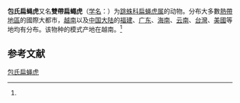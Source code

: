 {{noteTA|G1=LS}}
{{Speciesbox
| name = 包氏扁蝇虎
| image = Menemerus.bivittatus.male.-.tanikawa.jpg
| image_width = 250px
| image_caption = 雄性 ''Menemerus bivittatus''
| image2 = Menemerus bivittatus 27138620.jpg
| image2_width = 250px
| image2_caption = 雌性 ''Menemerus bivittatus''
| genus = Menemerus
| species = bivittatus
| authority = (Dufour, 1831)<ref name='id14761'>{{cite web| url =http://www.bioinfo.cn/db05/BjdwSpecies.php?action=view&id=14761| title =包氏扁蝇虎| work =《中国动物物种编目数据库》| publisher =中国科学院微生物研究所| author =中国科学院动物研究所| accessdate =2009-04-28| deadurl =yes| archiveurl =https://web.archive.org/web/20160305104723/http://www.bioinfo.cn/db05/BjdwSpecies.php?action=view&id=14761| archivedate =2016-03-05}}</ref>
}}
'''包氏扁蝇虎'''又名'''雙帶扁蠅虎'''（[[学名|学名]]：{{lang|la|''Menemerus bivittatus''}}）为[[跳蛛科|跳蛛科]][[扁蝇虎属|扁蝇虎属]]的动物。分布大多數[[熱帶地區|熱帶地區]]的國際大都市，[[越南|越南]]以及[[中国大陆|中国大陆]]的[[福建|福建]]、[[广东|广东]]、[[海南|海南]]、[[云南|云南]]、[[台灣|台灣]]、[[美國|美國]]等地均有分布。该物种的模式产地在越南。<ref name='id14761'/>

== 参考文献 ==
{{reflist}}

{{Wikispecies|Menemerus bivittatus}}
{{Taxonbar|from=Q2216972}}

[[Category:扁蝇虎属|包氏扁蝇虎]]


{{蜘蛛小作品}}
